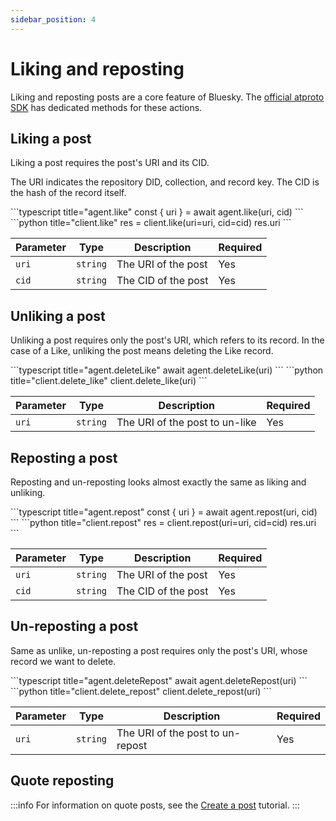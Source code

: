 ```yaml
---
sidebar_position: 4
---
```



# Liking and reposting

Liking and reposting posts are a core feature of Bluesky. The [official atproto SDK](https://www.npmjs.com/package/@atproto/api) has dedicated methods for these actions.

## Liking a post

Liking a post requires the post's URI and its CID.

The URI indicates the repository DID, collection, and record key. The CID is the hash of the record itself.

<Tabs groupId="sdk">
  <TabItem value="ts" label="Typescript">
    ```typescript title="agent.like"
      const { uri } = await agent.like(uri, cid)
    ```
  </TabItem>
  <TabItem value="python" label="Python">
    ```python title="client.like"
      res = client.like(uri=uri, cid=cid)
      res.uri
    ```
  </TabItem>
</Tabs>

| Parameter | Type     | Description         | Required |
| --------- | -------- | ------------------- | -------- |
| `uri`     | `string` | The URI of the post | Yes      |
| `cid`     | `string` | The CID of the post | Yes      |

## Unliking a post

Unliking a post requires only the post's URI, which refers to its record.
In the case of a Like, unliking the post means deleting the Like record.

<Tabs groupId="sdk">
  <TabItem value="ts" label="Typescript">
    ```typescript title="agent.deleteLike"
      await agent.deleteLike(uri)
    ```
  </TabItem>
  <TabItem value="python" label="Python">
    ```python title="client.delete_like"
      client.delete_like(uri)
    ```
  </TabItem>
</Tabs>

| Parameter | Type     | Description                    | Required |
| --------- | -------- | ------------------------------ | -------- |
| `uri`     | `string` | The URI of the post to un-like | Yes      |

## Reposting a post

Reposting and un-reposting looks almost exactly the same as liking and
unliking.

<Tabs groupId="sdk">
  <TabItem value="ts" label="Typescript">
    ```typescript title="agent.repost"
      const { uri } = await agent.repost(uri, cid)
    ```
  </TabItem>
  <TabItem value="python" label="Python">
    ```python title="client.repost"
      res = client.repost(uri=uri, cid=cid)
      res.uri
    ```
  </TabItem>
</Tabs>

| Parameter | Type     | Description         | Required |
| --------- | -------- | ------------------- | -------- |
| `uri`     | `string` | The URI of the post | Yes      |
| `cid`     | `string` | The CID of the post | Yes      |

## Un-reposting a post

Same as unlike, un-reposting a post requires only the post's URI, whose record
we want to delete.

<Tabs groupId="sdk">
  <TabItem value="ts" label="Typescript">
    ```typescript title="agent.deleteRepost"
      await agent.deleteRepost(uri)
    ```
  </TabItem>
  <TabItem value="python" label="Python">
    ```python title="client.delete_repost"
      client.delete_repost(uri)
    ```
  </TabItem>
</Tabs>

| Parameter | Type     | Description                      | Required |
| --------- | -------- | -------------------------------- | -------- |
| `uri`     | `string` | The URI of the post to un-repost | Yes      |

## Quote reposting

:::info
For information on quote posts, see the [Create a
post](/docs/tutorials/creating-a-post#quote-posts) tutorial.
:::
